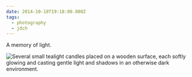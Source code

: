 ```yaml
---
date: 2014-10-18T19:18:00.000Z
tags:
  - photography
  - jdch
---
```

A memory of light.

![Several small tealight candles placed on a wooden surface, each softly glowing and casting gentle light and shadows in an otherwise dark environment.](/assets/photos/20141018-IMG_0582.jpg)

